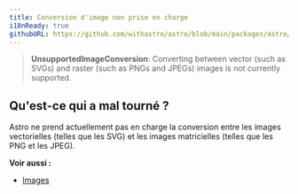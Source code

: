 ```yaml
---
title: Conversion d'image non prise en charge
i18nReady: true
githubURL: https://github.com/withastro/astro/blob/main/packages/astro/src/core/errors/errors-data.ts
---
```


> **UnsupportedImageConversion**: Converting between vector (such as SVGs) and raster (such as PNGs and JPEGs) images is not currently supported.

## Qu'est-ce qui a mal tourné ?
Astro ne prend actuellement pas en charge la conversion entre les images vectorielles (telles que les SVG) et les images matricielles (telles que les PNG et les JPEG).

**Voir aussi :**
-  [Images](/fr/guides/images/)


